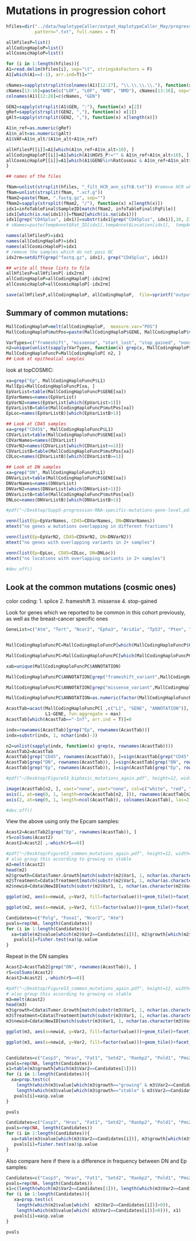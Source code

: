 # Mutations in progression cohort

```r
hfiles=dir("../data/haplotypeCaller/output_HaplotypeCaller_May/progression/",
           pattern=".txt", full.names = T)

allHfilesP=list()
allCodingHaploP=list()
allCosmicHaploP=list()

for (i in 1:length(hfiles)){
A1=read.delim(hfiles[i], sep="\t", stringsAsFactors = F)
A1[which(A1==(-1), arr.ind=T)]=""

cNames=sapply(strsplit(colnames(A1)[12:27], "\\.\\.\\.\\."), function(x) x[2])
cNames[13:16]=paste(c("LOF", "LOF", "NMD", "NMD"), cNames[13:16], sep=".")
colnames(A1)[12:28]=c(cNames, "GEN")

GEN2=sapply(strsplit(A1$GEN, ":"), function(x) x[2])
gRef=sapply(strsplit(GEN2, ","), function(x) x[1])
gAlt=sapply(strsplit(GEN2, ","), function(x) x[length(x)])

A1$n_ref=as.numeric(gRef)
A1$n_alt=as.numeric(gAlt)
A1$VAF=A1$n_alt/(A1$n_alt+A1$n_ref)

allHfilesP[[i]]=A1[which(A1$n_ref+A1$n_alt>10), ]
allCodingHaploP[[i]]=A1[which(A1$HGVS_P!="" & A1$n_ref+A1$n_alt>10), ]
allCosmicHaploP[[i]]=A1[which(A1$GENE%in%RatCosmic & A1$n_ref+A1$n_alt>10), ]
}

## names of the files

fNam=unlist(strsplit(hfiles, "_filt_HCR_ann_siftB.txt")) #remove HCR where not needed
fNam=unlist(strsplit(fNam, ".vcf.g"))
fNam2=paste(fNam, ".fastq.gz", sep="")
fNam2=sapply(strsplit(fNam2, "/"), function(x) x[length(x)])
idx1=infoTableFinal$SampleID[match(fNam2, infoTableFinal$FqFile)]
idx1[which(is.na(idx1))]=fNam2[which(is.na(idx1))]
idx1[grep("CD45plus", idx1)]=substr(idx1[grep("CD45plus", idx1)],10, 21) 
# sNames=paste(tempAnnot$Rat_ID[idx1],tempAnnot$Location[idx1],  tempAnnot$Fraction[idx1], sep="_")

names(allHfilesP)=idx1
names(allCodingHaploP)=idx1
names(allCosmicHaploP)=idx1
# remove the samples which do not pass QC
idx2rm=setdiff(grep("fastq.gz", idx1), grep("CD45plus", idx1))

## write all these lists to file
allHfilesP=allHfilesP[-idx2rm]
allCodingHaploP=allCodingHaploP[-idx2rm]
allCosmicHaploP=allCosmicHaploP[-idx2rm]

save(allHfilesP,allCodingHaploP, allCodingHaploP,  file=sprintf("outputs/HaplotypeVariants_progression_all_%s.Rdata", Sys.Date()))
```

## Summary of common mutations:

```r
MallCodingHaploP=melt(allCodingHaploP,  measure.var="POS")
MallCodingHaploP$mutPos=paste(MallCodingHaploP$GENE, MallCodingHaploP$value)

VarTypes=c("frameshift", "missense", "start_lost", "stop_gained", "nonsense", "stop_retained", "splice")
n2=unique(unlist(sapply(VarTypes, function(x) grep(x, MallCodingHaploP$ANNOTATION))))
MallCodingHaploFuncP=MallCodingHaploP[ n2, ]
## Look at epithealial samples

```

look at topCOSMIC:

```r

xa=grep("Ep", MallCodingHaploFuncP$L1)
MallEpi=MallCodingHaploFuncP[xa, ]
EpVarList=table(MallCodingHaploFuncP$GENE[xa])
EpVarNames=names(EpVarList)
EpVarN2=names(EpVarList[which(EpVarList>1)])
EpVarListB=table(MallCodingHaploFuncP$mutPos[xa])
EpLoc=names(EpVarListB)[which(EpVarListB>1)]

## Look at CD45 samples
xa=grep("CD45$", MallCodingHaploFuncP$L1)
CDVarList=table(MallCodingHaploFuncP$GENE[xa])
CDVarNames=names(CDVarList)
CDVarN2=names(CDVarList[which(CDVarList>=1)])
CDVarListB=table(MallCodingHaploFuncP$mutPos[xa])
CDLoc=names(CDVarListB)[which(CDVarListB>=1)]

## Look at DN samples
xa=grep("DN", MallCodingHaploFuncP$L1)
DNVarList=table(MallCodingHaploFuncP$GENE[xa])
DNVarNames=names(DNVarList)
DNVarN2=names(DNVarList[which(DNVarList>1)])
DNVarListB=table(MallCodingHaploFuncP$mutPos[xa])
DNLoc=names(DNVarListB)[which(DNVarListB>1)]

#pdf("~/Desktop/Supp5-progression-RNA-specific-mutations-gene-level.pdf", height=6, width=6)

venn(list(Ep=EpVarNames, CD45=CDVarNames, DN=DNVarNames))
mtext("no genes w mutations overlapping in different fractions")

venn(list(Ep=EpVarN2, CD45=CDVarN2, DN=DNVarN2))
mtext("no genes with overlapping variants in 2+ samples")

venn(list(Ep=EpLoc, CD45=CDLoc, DN=DNLoc))
mtext("no locations with overlapping variants in 2+ samples")

#dev.off()
```

## Look at the common mutations (cosmic ones)

color coding:
1. splice
2. frameshift
3. missense
4. stop-gained

Look for genes which we reported to be common in this cohort previously, as well as the breast-cancer specific ones

```r
GeneList=c("Atm", "Tert", "Ncor2", "Epha3", "Arid1a", "Tp53", "Pten", "Pik3ca", "Pik3r1", "Esr1", "Ctcf", "Brca1", "Brca2", "Notch1", "Kmt2d", "Foxa1", "Gata3", "Mdm4", "Ccne1")


MallCodingHaploFuncPC=MallCodingHaploFuncP[which(MallCodingHaploFuncP$GENE%in%c(topCOSMIC, GeneList)), ]

MallCodingHaploFuncPC=MallCodingHaploFuncPC[which(MallCodingHaploFuncPC$FILTER=="PASS"), ]

xab=unique(MallCodingHaploFuncPC$ANNOTATION)

MallCodingHaploFuncPC$ANNOTATION[grep("frameshift_variant",MallCodingHaploFuncPC$ANNOTATION )]="frameshift_variant"

MallCodingHaploFuncPC$ANNOTATION[grep("missense_variant",MallCodingHaploFuncPC$ANNOTATION )]="missense_variant"

MallCodingHaploFuncPC$ANNOTATION=as.numeric(factor(MallCodingHaploFuncPC$ANNOTATION, levels=c("splice_region_variant&synonymous_variant", "frameshift_variant", "missense_variant", "stop_gained")))

AcastTab=acast(MallCodingHaploFuncPC[ ,c("L1", "GENE", "ANNOTATION")], 
               L1~GENE, fun.aggregate = max)
AcastTab[which(AcastTab=="-Inf", arr.ind = T)]=0

indx=rownames(AcastTab)[grep("Ep", rownames(AcastTab))]
indx=substr(indx, 1, nchar(indx)-3)

n2=unlist(sapply(indx, function(x) grep(x, rownames(AcastTab))))
AcastTab2=AcastTab
AcastTab[grep("CD45", rownames(AcastTab)), ]=sign(AcastTab[grep("CD45", rownames(AcastTab)), ])
AcastTab[grep("DN", rownames(AcastTab)), ]=sign(AcastTab[grep("DN", rownames(AcastTab)), ])*2
AcastTab[grep("Ep", rownames(AcastTab)), ]=sign(AcastTab[grep("Ep", rownames(AcastTab)), ])*3

#pdf("~/Desktop/FigureS3_biphasic_mutations_again.pdf", height=12, width=15)

image(AcastTab[n2, ], xaxt="none", yaxt="none", col=c("white", "red", "blue", "forestgreen"))
axis(1, at=seq(0, 1, length=nrow(AcastTab[n2, ])), rownames(AcastTab[n2, ]), las=2)
axis(2, at=seq(0, 1, length=ncol(AcastTab)), colnames(AcastTab), las=2)

#dev.off()
```

View the above using only the Epcam samples:

```r
Acast2=AcastTab2[grep("Ep", rownames(AcastTab)), ]
rS=colSums(Acast2)
Acast2=Acast2[ ,-which(rS==0)]

#pdf("~/Desktop/FigureS3_common_mutations_again.pdf", height=12, width=12)
# also group this according to growing vs stable
m2=melt(Acast2)
head(m2)
m2$growth=Cdata$Tumor.Growth[match(substr(m2$Var1, 1, nchar(as.character(m2$Var1))-3), Cdata$TumorID)]
m2$Treatment=Cdata$Treatment[match(substr(m2$Var1, 1, nchar(as.character(m2$Var1))-3), Cdata$TumorID)]
m2$newid=Cdata$NewID[match(substr(m2$Var1, 1, nchar(as.character(m2$Var1))-3), Cdata$TumorID)]

ggplot(m2, aes(x=newid, y=Var2, fill=factor(value)))+geom_tile()+facet_grid(~growth, scale="free_x", space="free")+theme(axis.text.x=element_text(angle=90))+scale_fill_manual(values=c("white","red", "forestgreen", "orange"))

ggplot(m2, aes(x=newid, y=Var2, fill=factor(value)))+geom_tile()+facet_grid(~Treatment, scale="free_x", space="free")+theme(axis.text.x=element_text(angle=90))+scale_fill_manual(values=c("white","red", "forestgreen", "orange"))

Candidates=c("Polg", "Foxa1", "Ncor2", "Atm")
pvals=rep(NA, length(Candidates))
for (i in 1:length(Candidates)){
  xa=table(m2$value[which(m2$Var2==Candidates[i])], m2$growth[which(m2$Var2==Candidates[i])])
   pvals[i]=fisher.test(xa)$p.value
}

```

Repeat in the DN samples

```r
Acast2=AcastTab2[grep("DN", rownames(AcastTab)), ]
rS=colSums(Acast2)
Acast2=Acast2[ ,-which(rS==0)]

#pdf("~/Desktop/FigureS3_common_mutations_again.pdf", height=12, width=12)
# also group this according to growing vs stable
m3=melt(Acast2)
head(m3)
m3$growth=Cdata$Tumor.Growth[match(substr(m3$Var1, 1, nchar(as.character(m3$Var1))-3), Cdata$TumorID)]
m3$Treatment=Cdata$Treatment[match(substr(m3$Var1, 1, nchar(as.character(m3$Var1))-3), Cdata$TumorID)]
m3$newid=Cdata$NewID[match(substr(m3$Var1, 1, nchar(as.character(m3$Var1))-3), Cdata$TumorID)]

ggplot(m3, aes(x=newid, y=Var2, fill=factor(value)))+geom_tile()+facet_grid(~growth, scale="free_x", space="free")+theme(axis.text.x=element_text(angle=90))+scale_fill_manual(values=c("white","red", "forestgreen", "orange"))

ggplot(m3, aes(x=newid, y=Var2, fill=factor(value)))+geom_tile()+facet_grid(~Treatment, scale="free_x", space="free")+theme(axis.text.x=element_text(angle=90))+scale_fill_manual(values=c("white","red", "forestgreen", "orange"))


Candidates=c("Casp3", "Hras", "Fat1", "Setd2", "Ranbp2", "Pold1", "Pms2")
pvals=rep(NA, length(Candidates))
x1=table(m3$growth[which(m3$Var2==Candidates[1])])
for (i in 1:length(Candidates)){
  xa=prop.test(c(
    length(which(m3$value[which(m3$growth=="growing" & m3$Var2==Candidates[i])]>0)), 
    length(which(m3$value[which(m3$growth=="stable" & m3$Var2==Candidates[i])]>0))), x1)
   pvals[i]=xa$p.value
}

pvals

Candidates=c("Casp3", "Hras", "Fat1", "Setd2", "Ranbp2", "Pold1", "Pms2")
pvals=rep(NA, length(Candidates))
for (i in 1:length(Candidates)){
  xa=table(m3$value[which(m3$Var2==Candidates[i])], m3$growth[which(m3$Var2==Candidates[i])])
   pvals[i]=fisher.test(xa)$p.value
}

```

Also compare here if there is a difference in frequency between DN and Ep samples:

```r

Candidates=c("Casp3", "Hras", "Fat1", "Setd2", "Ranbp2", "Pold1", "Pms2", "Bcl9l","Atm" )
pvals=rep(NA, length(Candidates))
x1=c(length(which(m2$Var2==Candidates[1])), length(which(m3$Var2==Candidates[1])))
for (i in 1:length(Candidates)){
   xa=prop.test(c(
    length(which(m2$value[which(  m2$Var2==Candidates[i])]>0)), 
    length(which(m3$value[which( m3$Var2==Candidates[i])]>0))), x1)
   pvals[i]=xa$p.value
}

pvals

```
